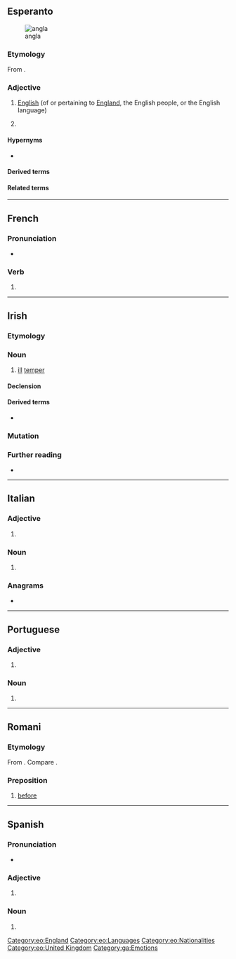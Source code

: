 {{also|Angla|anglá|angļa}}
==Esperanto==
[[Image:Flag of England.svg|thumb|angla {{l|eo|flago}}]]

===Etymology===
From {{af|eo|anglo|t1=an English person|-a}}.

===Adjective===
{{eo-head}}

# [[English]] (of or pertaining to [[England]], the English people, or the English language)
# {{qualifier|la angla}} {{clipping of|[[la]] [[angla lingvo]]||the English language|lang=eo}}

====Hypernyms====
* {{l|eo|brita|t=[[British]]}}

====Derived terms====
{{der3
|{{l|eo|angla lingvo|t=English language}}
|{{l|eo|anglalingvano}}, {{l|eo|anglaparolanto|t=an English speaker, Anglophone}}
|{{l|eo|anglaparola}}, {{l|eo|anglaparolanta|t=English-speaking}}
|lang=eo}}

====Related terms====
{{rel3
|{{l|eo|angle|pos=adv|t=in English}}
|{{l|eo|angligi|t=to translate into English; to anglicize}}
|{{l|eo|Anglio|t=England}}
|{{l|eo|anglismo|t=anglicism}}
|{{l|eo|elangligi|t=to translate from English into Esperanto}}
|lang=eo}}

{{eo GCSE|4}}

[[Category:eo:England]]
[[Category:eo:Languages]]
[[Category:eo:Nationalities]]
[[Category:eo:United Kingdom]]

----

==French==

===Pronunciation===
* {{homophones|anglas|anglât|lang=fr}}

===Verb===
{{head|fr|verb form}}

# {{conjugation of|angler||3|s|[[past historic]]|lang=fr}}

{{rfc-auto}}

----

==Irish==

===Etymology===
{{rfe|lang=ga}}

===Noun===
{{ga-noun|m|~|-}}

# [[ill]] [[temper]]

====Declension====
{{ga-decl-m3-nopl|a|ngla}}

====Derived terms====
* {{l|ga|anglán|g=m|t=ill-tempered, quarrelsome, person}}

===Mutation===
{{ga-mut}}

===Further reading===
* {{R:ga:Ó Dónaill}}

[[Category:ga:Emotions]]

----

==Italian==

===Adjective===
{{head|it|adjective form|g=f-s}}

# {{it-adj form of|anglo|f|sg}}

===Noun===
{{it-noun|f|m=anglo}}

# {{feminine noun of|anglo|lang=it}}

===Anagrams===
* {{anagrams|it|lagna}}

----

==Portuguese==

===Adjective===
{{head|pt|adjective form|g=f-s}}

# {{pt-adj form of|anglo|f|sg}}

===Noun===
{{head|pt|noun form|g=f-s}}

# {{pt-noun form of|anglo|f|sg}}

----

==Romani==

===Etymology===
From {{der|rom|sa|अग्र|t=ahead, before, in front}}. Compare {{cog|hi|आगे|t=ahead}}.

===Preposition===
{{head|rom|preposition}}

# [[before]]

----

==Spanish==

===Pronunciation===
* {{es-IPA}}

===Adjective===
{{head|es|adjective form|g=f-s}}

# {{es-adj form of|anglo|f|sg}}

===Noun===
{{es-noun|f|m=anglo}}

# {{feminine noun of|anglo|lang=es}}